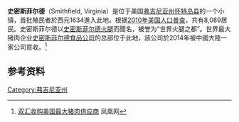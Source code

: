 {{noteTA
|1=zh-hans:史密斯菲尔德;zh-tw:史密斯菲爾德;zh-hk:士美菲路;
}}
{{Infobox settlement

|official_name            = 史密斯菲尔德, 弗吉尼亚州

|motto                    =

|image_skyline            = Smithfield14.jpg

|imagesize                = 250px

|image_map                = VAMap-doton-Smithfield.PNG

|mapsize                  = 250px

|established_date         = 1752

|area_total_sq_mi         = 10.1

|area_total_km2           = 27.1

|area_land_sq_mi          = 9.5

|area_land_km2            = 24.7

|area_water_sq_mi         = 0.9

|area_water_km2           = 2.4

|population_as_of         = 2010

|population_total         = 8,089

|population_density_km2   = 330.16

|population_density_sq_mi = 851.5

|timezone                 = [[Eastern_Standard_Time_Zone|EST]]

|utc_offset               = -5

|timezone_DST             = [[Eastern_Daylight_Time|EDT]]

|utc_offset_DST           = -4

|coordinates_display      = inline,title

|coordinates_type         = region:US_type:city

|latd                     = 36 |latm = 58 |lats = 44 |latNS = N

|longd                    = 76 |longm = 37 |longs = 7 |longEW = W

|elevation_m              = 9

|elevation_ft             = 30

|postal_code_type         = 郵編

|postal_code              = 23430-23431

|area_code                = 757

|blank_name               = [[Federal_Information_Processing_Standard|FIPS code]]

|blank_info               = 51-73200<ref name="GR2">{{cite web|url=http://factfinder2.census.gov|publisher=[[United_States_Census_Bureau|United States Census Bureau]]|accessdate=2008-01-31|title=American FactFinder|archive-date=2013-09-11|archive-url=https://web.archive.org/web/20130911234518/http://factfinder2.census.gov/|dead-url=no}}</ref>

|blank1_name              = [[Geographic_Names_Information_System|GNIS]]

|blank1_info              = 1474779<ref name="GR3">{{cite web|url=http://geonames.usgs.gov|accessdate=2008-01-31|title=US Board on Geographic Names|publisher=[[United_States_Geological_Survey|United States Geological Survey]]|date=2007-10-25|archive-date=2012-10-31|archive-url=https://www.webcitation.org/6BpBcmqax?url=http://geonames.usgs.gov/|dead-url=no}}</ref>

|website                  = [http://www.smithfieldva.gov/ www.smithfieldva.gov]

}}

'''史密斯菲尔德'''（Smithfield, Virginia）是位于美国[[弗吉尼亚州|弗吉尼亚州]][[怀特岛县_(弗吉尼亚州)|怀特岛县]]的一个小镇，首批殖民者於西元1634進入此地。根据[[2010年美国人口普查|2010年美国人口普查]]，共有8,089居民。史密斯菲尔德以[[史密斯菲尔德火腿|史密斯菲尔德火腿]]而聞名，被誉为“世界火腿之都”。世界最大猪肉企业[[史密斯菲尔德食品公司|史密斯菲尔德食品公司]]的总部位于此地，該公司於2014年被中國大陸一家公司買收。<ref>[http://finance.ifeng.com/news/special/shuanghui/ 双汇收购美国最大猪肉供应商] {{Wayback|url=http://finance.ifeng.com/news/special/shuanghui/ |date=20200820193112 }}凤凰网</ref>

==参考资料==

{{reflist}}

[[Category:弗吉尼亚州|Category:弗吉尼亚州]]